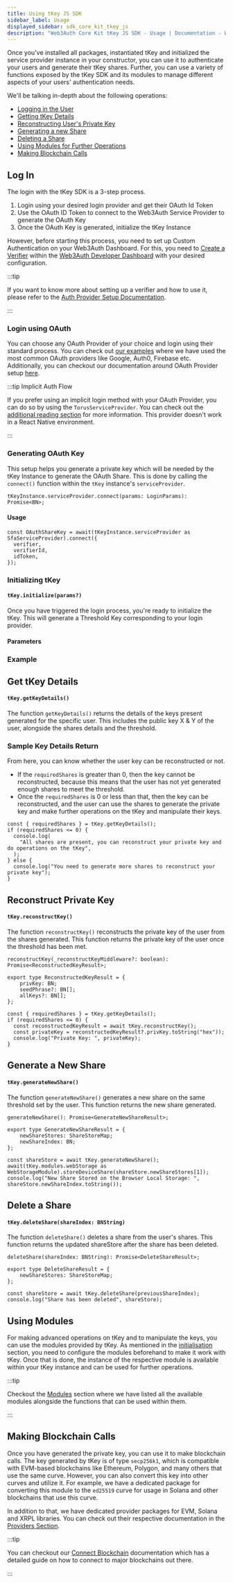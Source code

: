 ```yaml
---
title: Using tKey JS SDK
sidebar_label: Usage
displayed_sidebar: sdk_core_kit_tkey_js
description: "Web3Auth Core Kit tKey JS SDK - Usage | Documentation - Web3Auth"
---
```



Once you've installed all packages, instantiated tKey and initialized the service provider instance
in your constructor, you can use it to authenticate your users and generate their tKey shares.
Further, you can use a variety of functions exposed by the tKey SDK and its modules to manage
different aspects of your users' authentication needs.

We'll be talking in-depth about the following operations:

- [Logging in the User](#log-in)
- [Getting tKey Details](#get-tkey-details)
- [Reconstructing User's Private Key](#reconstruct-private-key)
- [Generating a new Share](#generate-a-new-share)
- [Deleting a Share](#delete-a-share)
- [Using Modules for Further Operations](#using-modules)
- [Making Blockchain Calls](#making-blockchain-calls)

<ThresholdKey />

## Log In

The login with the tKey SDK is a 3-step process.

1. Login using your desired login provider and get their OAuth Id Token
2. Use the OAuth ID Token to connect to the Web3Auth Service Provider to generate the OAuth Key
3. Once the OAuth Key is generated, initialize the tKey Instance

However, before starting this process, you need to set up Custom Authentication on your Web3Auth
Dashboard. For this, you need to [Create a Verifier](/auth-provider-setup/verifiers) within the
[Web3Auth Developer Dashboard](https://dashboard.web3auth.io) with your desired configuration.

:::tip

If you want to know more about setting up a verifier and how to use it, please refer to the
[Auth Provider Setup Documentation](/auth-provider-setup).

:::

### Login using OAuth

You can choose any OAuth Provider of your choice and login using their standard process. You can
check out [our examples](https://github.com/Web3Auth/web3auth-core-kit-examples/) where we have used
the most common OAuth providers like Google, Auth0, Firebase etc. Additionally, you can checkout our
documentation around OAuth Provider setup [here](/auth-provider-setup).

:::tip Implicit Auth Flow

If you prefer using an implicit login method with your OAuth Provider, you can do so by using the
`TorusServiceProvider`. You can check out the
[additional reading section](/sdk/core-kit/tkey/intrinsic-flow) for more information. This provider
doesn't work in a React Native environment.

:::

### Generating OAuth Key

This setup helps you generate a private key which will be needed by the tKey Instance to generate
the OAuth Share. This is done by calling the `connect()` function within the `tKey` instance's
`serviceProvider`.

```tsx
tKeyInstance.serviceProvider.connect(params: LoginParams): Promise<BN>;
```

<SFALoginParams />

#### Usage

```tsx
const OAuthShareKey = await(tKeyInstance.serviceProvider as SfaServiceProvider).connect({
  verifier,
  verifierId,
  idToken,
});
```

### Initializing tKey

#### `tKey.initialize(params?)`

Once you have triggered the login process, you're ready to initialize the tKey. This will generate a
Threshold Key corresponding to your login provider.

#### Parameters

<TkeyInitParams />

### Example

<SFASPConnectExample />

## Get tKey Details

#### `tKey.getKeyDetails()`

The function `getKeyDetails()` returns the details of the keys present generated for the specific
user. This includes the public key X & Y of the user, alongside the shares details and the
threshold.

### Sample Key Details Return

<TkeyKeyDetailsReturn />

From here, you can know whether the user key can be reconstructed or not.

- If the `requiredShares` is greater than 0, then the key cannot be reconstructed, because this
  means that the user has not yet generated enough shares to meet the threshold.
- Once the `requiredShares` is 0 or less than that, then the key can be reconstructed, and the user
  can use the shares to generate the private key and make further operations on the tKey and
  manipulate their keys.

```tsx title="Example"
const { requiredShares } = tKey.getKeyDetails();
if (requiredShares <= 0) {
  console.log(
    "All shares are present, you can reconstruct your private key and do operations on the tKey",
  );
} else {
  console.log("You need to generate more shares to reconstruct your private key");
}
```

## Reconstruct Private Key

#### `tKey.reconstructKey()`

The function `reconstructKey()` reconstructs the private key of the user from the shares generated.
This function returns the private key of the user once the threshold has been met.

```tsx
reconstructKey(_reconstructKeyMiddleware?: boolean): Promise<ReconstructedKeyResult>;

export type ReconstructedKeyResult = {
    privKey: BN;
    seedPhrase?: BN[];
    allKeys?: BN[];
};
```

```tsx title="Example"
const { requiredShares } = tKey.getKeyDetails();
if (requiredShares <= 0) {
  const reconstructedKeyResult = await tKey.reconstructKey();
  const privateKey = reconstructedKeyResult?.privKey.toString("hex"));
  console.log("Private Key: ", privateKey);
}
```

## Generate a New Share

#### `tKey.generateNewShare()`

The function `generateNewShare()` generates a new share on the same threshold set by the user. This
function returns the new share generated.

```tsx
generateNewShare(): Promise<GenerateNewShareResult>;

export type GenerateNewShareResult = {
    newShareStores: ShareStoreMap;
    newShareIndex: BN;
};
```

```tsx title="Example"
const shareStore = await tKey.generateNewShare();
await(tKey.modules.webStorage as WebStorageModule).storeDeviceShare(shareStore.newShareStores[1]);
console.log("New Share Stored on the Browser Local Storage: ", shareStore.newShareIndex.toString());
```

## Delete a Share

#### `tKey.deleteShare(shareIndex: BNString)`

The function `deleteShare()` deletes a share from the user's shares. This function returns the
updated shareStore after the share has been deleted.

```tsx
deleteShare(shareIndex: BNString): Promise<DeleteShareResult>;

export type DeleteShareResult = {
    newShareStores: ShareStoreMap;
};
```

```tsx title="Example"
const shareStore = await tKey.deleteShare(previousShareIndex);
console.log("Share has been deleted", shareStore);
```

## Using Modules

For making advanced operations on tKey and to manipulate the keys, you can use the modules provided
by tKey. As mentioned in the [initialisation](/sdk/core-kit/tkey/initialize) section, you need to
configure the modules beforehand to make it work with tKey. Once that is done, the instance of the
respective module is available within your tKey instance and can be used for further operations.

:::tip

Checkout the [Modules](/sdk/core-kit/tkey/modules) section where we have listed all the available
modules alongside the functions that can be used within them.

:::

## Making Blockchain Calls

Once you have generated the private key, you can use it to make blockchain calls. The key generated
by tKey is of type `secp256k1`, which is compatible with EVM-based blockchains like Ethereum,
Polygon, and many others that use the same curve. However, you can also convert this key into other
curves and utilize it. For example, we have a dedicated package for converting this module to the
`ed25519` curve for usage in Solana and other blockchains that use this curve.

In addition to that, we have dedicated provider packages for EVM, Solana and XRPL libraries. You can
check out their respective documentation in the [Providers Section](/sdk/providers/).

:::tip

You can checkout our [Connect Blockchain](/connect-blockchain) documentation which has a detailed
guide on how to connect to major blockchains out there.

:::

